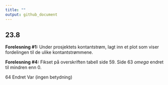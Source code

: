 ```yaml
---
title: ""
output: github_document
---
```


## 23.8 

**Forelesning #1:** Under prosjektets kontantstrøm, lagt inn et plot som viser fordelingen til de ulike kontantstrømmene.

**Forelesning #4:** Fikset på overskriften tabell side 59. Side 63 $omega$ endret til mindren enn 0.


64 Endret Var (ingen betydning)
